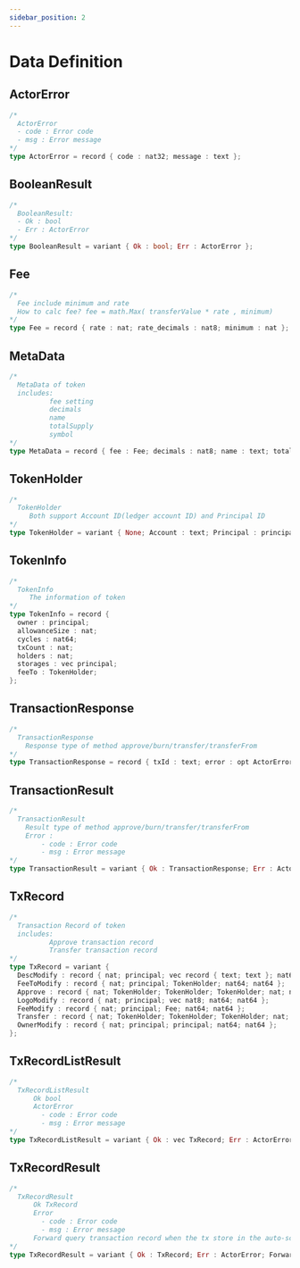 ```yaml
---
sidebar_position: 2
---
```


# Data Definition
## ActorError
```rust
/* 
  ActorError
  - code : Error code
  - msg : Error message
*/
type ActorError = record { code : nat32; message : text };
```

## BooleanResult
```rust
/* 
  BooleanResult:
  - Ok : bool
  - Err : ActorError
*/
type BooleanResult = variant { Ok : bool; Err : ActorError };
```

## Fee
```rust
/*
  Fee include minimum and rate
  How to calc fee? fee = math.Max( transferValue * rate , minimum) 
*/
type Fee = record { rate : nat; rate_decimals : nat8; minimum : nat };
```
## MetaData
```rust
/*
  MetaData of token
  includes: 
          fee setting
          decimals
          name
          totalSupply
          symbol
*/
type MetaData = record { fee : Fee; decimals : nat8; name : text; totalSupply : nat; symbol : text; };
```
## TokenHolder
```rust
/*
  TokenHolder
     Both support Account ID(ledger account ID) and Principal ID
*/
type TokenHolder = variant { None; Account : text; Principal : principal };
```
## TokenInfo
```rust
/*
  TokenInfo
     The information of token
*/
type TokenInfo = record {
  owner : principal;
  allowanceSize : nat;
  cycles : nat64;
  txCount : nat;
  holders : nat;
  storages : vec principal;
  feeTo : TokenHolder;
};
```
## TransactionResponse
```rust
/*
  TransactionResponse
    Response type of method approve/burn/transfer/transferFrom 
*/
type TransactionResponse = record { txId : text; error : opt ActorError };
```
## TransactionResult
```rust
/*
  TransactionResult
    Result type of method approve/burn/transfer/transferFrom
    Error :
        - code : Error code
        - msg : Error message
*/
type TransactionResult = variant { Ok : TransactionResponse; Err : ActorError };
```
## TxRecord
```rust
/*
  Transaction Record of token
  includes: 
          Approve transaction record
          Transfer transaction record
*/
type TxRecord = variant {
  DescModify : record { nat; principal; vec record { text; text }; nat64; nat64; };
  FeeToModify : record { nat; principal; TokenHolder; nat64; nat64 };
  Approve : record { nat; TokenHolder; TokenHolder; TokenHolder; nat; nat; nat64; nat64; };
  LogoModify : record { nat; principal; vec nat8; nat64; nat64 };
  FeeModify : record { nat; principal; Fee; nat64; nat64 };
  Transfer : record { nat; TokenHolder; TokenHolder; TokenHolder; nat; nat; nat64; nat64; };
  OwnerModify : record { nat; principal; principal; nat64; nat64 };
};
```
## TxRecordListResult
```rust
/*
  TxRecordListResult
      Ok bool
      ActorError
        - code : Error code
        - msg : Error message
*/
type TxRecordListResult = variant { Ok : vec TxRecord; Err : ActorError };
```
## TxRecordResult
```rust
/*
  TxRecordResult
      Ok TxRecord
      Error 
        - code : Error code
        - msg : Error message
      Forward query transaction record when the tx store in the auto-scaling storage
*/
type TxRecordResult = variant { Ok : TxRecord; Err : ActorError; Forward : principal; };
```
